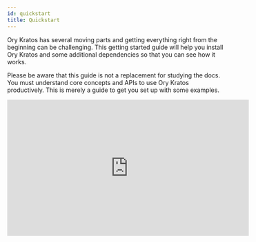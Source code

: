 ```yaml
---
id: quickstart
title: Quickstart
---
```



Ory Kratos has several moving parts and getting everything right from the
beginning can be challenging. This getting started guide will help you install
Ory Kratos and some additional dependencies so that you can see how it works.

Please be aware that this guide is not a replacement for studying the docs. You
must understand core concepts and APIs to use Ory Kratos productively. This is
merely a guide to get you set up with some examples.

<iframe
  width="560"
  height="315"
  src="https://www.youtube.com/embed/JhlIZ3aChXc"
  frameborder="0"
  allowfullscreen
/>

## Use Case: Application Login and Registration

This section gives you some context on what we want to achieve and what tools we
need for that. You will also learn about the network set up we picked for this
guide.

This quickstart guide operates on the assumption that we are writing a NodeJS
app called **SecureApp**. This app is using nothing fancy - some ExpressJS and a
bit of HTML Templating using Handlebars. We do want to use TypeScript, but only
because it's more readable - not because we're doing anything out of the
ordinary!

You could pick any technology here, of course. This works with Swift, ReactJS,
or Angular (client side) as well as with PHP, Ruby, Python, Java (server side) -
you name it! We picked NodeJS + TypeScript because we believe it is the easiest
to understand, and because JavaScript and NodeJS are universally understood and
easy to install.

We know that SecureApp will need to have some type of dashboard and that it
needs users. Therefore, we need:

- Login
- Logout
- Registration
- Profile management ("update first name", "update avatar", etc.)
- Credentials Management ("add a new recovery email", "change password", etc.)
- Account Recovery ("password reset")
- Email Verification
- Two Factor Authentication
- "Sign in with Google" and "Sign in with GitHub"

and of course:

- A dashboard that shows
  `Hello {{ traits.name.first }} {{ traits.name.last }}!` which is only visible
  when the user is signed in.

## Setup

As you might already know, Ory Kratos is API-only; it does not have a UI or HTML
templating engine. We will implement all the user-facing UIs like "dashboard",
"login", and "registration" in our NodeJS SecureApp!

To ensure that no one can access the dashboard without prior authentication
(login), we can use a small piece of code (here ExpressJS) to do that:

<CodeFromRemote
  lang="js"
  link="https://github.com/ory/kratos-selfservice-ui-node/blob/master/src/middleware/simple.ts"
  src="https://raw.githubusercontent.com/ory/kratos-selfservice-ui-node/master/src/middleware/simple.ts"
/>

:::info

Ory Kratos is not just an API: it uses cookies, HTTP redirects, anti-CSRF tokens
and more so you don't have to.

:::

The SecureApp and Ory Kratos need to share cookies in order for anti-CSRF tokens
and login sessions to work. Because the quickstart runs on different ports on
`127.0.0.1` there is nothing we need to do to get this all working. In
environments where you have multiple sub-domains or reverse proxies, the set up
will be a bit more sophisticated. You can find more information about the
different set up possibilities in the
[Getting Cookies to Work on Multi-Domains Guide](guides/multi-domain-cookies.mdx).

Ory Kratos does not ship with an administrative user interface. You must
implement that yourself or choose the Ory Cloud offering (to be announced). In
this quickstart we will use Ory Kratos' CLI to interact with Ory Kratos' APIs.

The quickstart also comes with [MailSlurper](https://mailslurper.com), a mock
SMTP server the demo uses to show how email verification works.

### Clone Ory Kratos and Run it in Docker

To get this example working, you will need Git,
[Docker](https://docs.docker.com/get-docker/), and
[Docker Compose](https://docs.docker.com/compose/install/) installed on your
system. No other dependencies are required. Before you start, make sure that
Docker has enough disk space.

:::tip

This tutorial uses Docker-Compose volumes which have reported to run out of disk
space. Check the remaining disk space using `docker system df`. If the volumes
are above the 85% threshold,
[prune old Docker objects](https://docs.docker.com/config/pruning/) before you
start!

:::

:::tip

If you encounter build errors (e.g. network timeout), make sure that the network
is running correctly and run `make docker` again. If the problem persists, feel
free to [open an issue](https://github.com/ory/kratos/issues/new/choose).

:::

Let's clone Ory Kratos and run `docker-compose`:

```shell script
git clone https://github.com/ory/kratos.git
cd kratos
git checkout v0.7.4-alpha.1

docker-compose -f quickstart.yml -f quickstart-standalone.yml up --build --force-recreate
# If you have SELinux, run:
docker-compose -f quickstart.yml -f quickstart-selinux.yml -f quickstart-standalone.yml up --build --force-recreate
```

This might take a minute or two. Once the output slows down and logs indicate a
healthy system you're ready to roll! A healthy system will show something along
the lines of (the order of messages might be reversed):

```
kratos_1 | time="2020-01-20T14:52:13Z" level=info msg="Starting the admin httpd on: 0.0.0.0:4434"
kratos_1 | time="2020-01-20T14:52:13Z" level=info msg="Starting the public httpd on: 0.0.0.0:4433"
```

:::note

There are two important factors to get a fully functional system:

- You need to make sure that ports `4455`, `4433`, `4434`, and `4436`&nbsp;
  [are free](https://serverfault.com/questions/309052/check-if-port-is-open-or-closed-on-a-linux-server).
- Make sure to always use `127.0.0.1` as the hostname; never use `localhost`!
  This is important because browsers treat these two as separate domains and
  will therefore have issues with setting and using cookies correctly.

:::

You might notice that no database is being used in this example. Ory Kratos
supports SQLite, PostgreSQL, MySQL, and CockroachDB as database backends. For
the quickstart, we're mounting a persistent volume to store the SQLite database
in.

Future guides will explain how to set up a production system.

### Network Architecture

This demo makes use of several services:

1. [Ory Kratos](https://github.com/ory/kratos)
   - Public ("Browser") API (port 4433)
   - Admin API (port 4434) - This is only made public so we can test via the
     CLI.
2. [SecureApp](http://github.com/ory/kratos-selfservice-ui-node)
   - Public (port 4455) - an example application written in NodeJS that
     implements the login, registration, logout, dashboard, and other UIs.
3. [MailSlurper](https://github.com/mailslurper)
   - Public (port 4436) - a development SMTP server which Ory Kratos will use to
     send emails.

To better understand the application architecture, let's take a look at the
network configuration. This assumes that you have at least some understanding of
how Docker networks work:

<Mermaid
  chart={`
graph TD
subgraph hn[Host Network]
    B[Browser]
    B-->|Can access URLs via 127.0.0.1:4455|OKPHN
    B-->|Can access URLs via 127.0.0.1:4433|PAPI
    B-->|Can access UI via 127.0.0.1:4436|SMTPUI
    OKPHN([SecureApp exposed at :4455])
    SMTPUI([MailSlurper UI exposed at :4436])
    PAPI([Ory Kratos Public API exposed at :4433])
end
subgraph dn["Internal Docker Network (intranet)"]
    OKPHN-.->SA
    SMTPUI-.->SMTP
    PAPI-.->OK
    SA-->|Talks to and validates login sessions using|OK
    OK-->|Sends mail via|SMTP
    OK[Ory Kratos]
    SA["SecureApp (Ory Kratos SelfService UI Node Example)"]
    SMTP["SMTP Server (MailSlurper)"]
end
`}
/>

## Perform Registration, Login, and Logout

Enough theory, it's time to get this thing going! Let's start by trying to open
the dashboard - **go to
[127.0.0.1:4455/dashboard](http://127.0.0.1:4455/dashboard)**.

You should notice that you're ending up at the login endpoint instead of the
dashboard:

![Login screen of your secured app](images/quickstart/secureapp-login.png)

Looking at the network stack, you can see two redirects happening:

![Network trace of your secured app](images/quickstart/secureapp-login-ntrace.png)

Here's a play-by-play of what happened:

1. SecureApp used the Ory Kratos JavaScript language client to guard the
   `/dashboard` route. The Ory Kratos client checked the cookies from the
   request and saw you were not logged in.
2. The route guard redirected you from `/dashboard` to `/auth/login`. Ory
   Kratos' browser API requires a `<flow_id>` in order to log you in. It looked
   for this ID in the URL as a query parameter but couldn't find it.
3. `/auth/login` redirected you to
   `http://127.0.0.1:4434/self-service/login/browser`, which is one of Ory Kratos'
   APIs used for logging in browser-based applications.
4. Kratos handled `/self-service/login/browser` which created and persisted a
   new flow with `csrf_token`. Kratos would check no session exists, redirected
   the browser to `/auth/login?flow=<flow_id>`. If session exists already, the
   browser will be redirected to `urls.default_redirect_url` unless the query
   parameter `?refresh=true` was set.
5. SecureApp handled the `/auth/login` route, found the `<flow_id>` in the URL
   query parameter, and used it to make an HTTP request to
   `http://kratos:4434/self-service/login/flows?id=<flow_id>`. Notice the URI is
   `kratos:4434` because SecureApp is making a server-side HTTP request via
   Docker's private network to Ory Kratos' Admin API.
6. Ory Kratos responded with data which SecureApp used to render the HTML login
   form.

:::note

Your rendered login form should be a standard HTML `<form>`. AJAX requests will
not work!

:::

We can use `curl` to get an example of the payload that Ory Kratos responds
with. `GET` a valid `<flow_id>` and make a request to `/self-service/login/`:

```shell-session
$ flowId=$(curl -s -X GET \
    -H "Accept: application/json" \
    http://127.0.0.1:4433/self-service/login/api | jq -r '.id')
$ curl -s -X GET \
    -H "Accept: application/json" \
    "http://127.0.0.1:4433/self-service/login/flows?id=$flowId" | jq
{
  "id": "5b299430-0e68-441f-b1c5-a83657bdb25f",
  "type": "api",
  "expires_at": "2021-09-22T12:44:41.2436371Z",
  "issued_at": "2021-09-22T12:34:41.2436371Z",
  "request_url": "http://127.0.0.1:4433/self-service/login/api",
  "ui": {
    "action": "http://127.0.0.1:4433/self-service/login?flow=5b299430-0e68-441f-b1c5-a83657bdb25f",
    "method": "POST",
    "nodes": [
      {
        "type": "input",
        "group": "default",
        "attributes": {
          "name": "csrf_token",
          "type": "hidden",
          "value": "",
          "required": true,
          "disabled": false
        },
        "messages": [],
        "meta": {}
      },
      {
        "type": "input",
        "group": "password",
        "attributes": {
          "name": "password_identifier",
          "type": "text",
          "value": "",
          "required": true,
          "disabled": false
        },
        "messages": [],
        "meta": {
          "label": {
            "id": 1070004,
            "text": "ID",
            "type": "info"
          }
        }
      },
      {
        "type": "input",
        "group": "password",
        "attributes": {
          "name": "password",
          "type": "password",
          "required": true,
          "disabled": false
        },
        "messages": [],
        "meta": {
          "label": {
            "id": 1070001,
            "text": "Password",
            "type": "info"
          }
        }
      },
      {
        "type": "input",
        "group": "password",
        "attributes": {
          "name": "method",
          "type": "submit",
          "value": "password",
          "disabled": false
        },
        "messages": [],
        "meta": {
          "label": {
            "id": 1010001,
            "text": "Sign in",
            "type": "info",
            "context": {}
          }
        }
      }
    ]
  },
  "created_at": "2021-09-22T12:34:41.244707Z",
  "updated_at": "2021-09-22T12:34:41.244707Z",
  "forced": false
}
```

This flow also works with Single Page Apps (SPA) and frameworks like Angular or
ReactJS. For more details about the specific flows (login, registration, logout,
etc.), head over to the [concept](concepts/index.md) chapter.

Let's move on to the next flow - registration! Click on "Register new account",
which initiates a flow similar to the one we just used:

![Registration screen of your secured app](images/quickstart/secureapp-registration.png)

The network trace should look familiar by now:

![Registration with network trace screen of your secured app](images/quickstart/secureapp-registration-ntrace.png)

To get an example of the payload for a registration flow, we can use the same
`curl` request as above, now to the `self-service/registration` endpoint.

```shell script
$ flowId=$(curl -s -X GET \
    -H "Accept: application/json" \
    http://127.0.0.1:4433/self-service/registration/api | jq -r '.id')

$ curl -s -X GET \
    -H "Accept: application/json" \
    "http://127.0.0.1:4433/self-service/registration/flows?id=$flowId" | jq

{
  "id": "4d1d11c8-12f0-4d29-8801-795c5072ed7a",
  "type": "api",
  "expires_at": "2021-09-22T18:10:11.0677811Z",
  "issued_at": "2021-09-22T18:00:11.0677811Z",
  "request_url": "http://127.0.0.1:4433/self-service/registration/api",
  "ui": {
    "action": "http://127.0.0.1:4433/self-service/registration?flow=4d1d11c8-12f0-4d29-8801-795c5072ed7a",
    "method": "POST",
    "nodes": [
      {
        "type": "input",
        "group": "default",
        "attributes": {
          "name": "csrf_token",
          "type": "hidden",
          "value": "",
          "required": true,
          "disabled": false
        },
        "messages": [],
        "meta": {}
      },
      {
        "type": "input",
        "group": "password",
        "attributes": {
          "name": "traits.email",
          "type": "email",
          "disabled": false
        },
        "messages": [],
        "meta": {
          "label": {
            "id": 1070002,
            "text": "E-Mail",
            "type": "info"
          }
        }
      },
      {
        "type": "input",
        "group": "password",
        "attributes": {
          "name": "password",
          "type": "password",
          "required": true,
          "disabled": false
        },
        "messages": [],
        "meta": {
          "label": {
            "id": 1070001,
            "text": "Password",
            "type": "info"
          }
        }
      },
      {
        "type": "input",
        "group": "password",
        "attributes": {
          "name": "traits.name.first",
          "type": "text",
          "disabled": false
        },
        "messages": [],
        "meta": {
          "label": {
            "id": 1070002,
            "text": "First Name",
            "type": "info"
          }
        }
      },
      {
        "type": "input",
        "group": "password",
        "attributes": {
          "name": "traits.name.last",
          "type": "text",
          "disabled": false
        },
        "messages": [],
        "meta": {
          "label": {
            "id": 1070002,
            "text": "Last Name",
            "type": "info"
          }
        }
      },
      {
        "type": "input",
        "group": "password",
        "attributes": {
          "name": "method",
          "type": "submit",
          "value": "password",
          "disabled": false
        },
        "messages": [],
        "meta": {
          "label": {
            "id": 1040001,
            "text": "Sign up",
            "type": "info",
            "context": {}
          }
        }
      }
    ]
  }
}
```

If we try to sign up using a password like `123456`, Krato's password policy
will complain:

![Registration with network trace screen of your secured app](images/quickstart/secureapp-registration-pwpolicy.png)

Setting a password that doesn't violate these policies, we will be immediately
redirected to the dashboard:

![SecureApp Dashboard](images/quickstart/secureapp-dashboard.png)

By clicking the "logout" icon in the top right, you will be redirected to the
login screen again where you will be able to use your credentials to log back in
again. Exciting!

### Understanding How Login and Registration Works

Head over to the [Self-Service Flows Chapter](self-service.mdx) for an in-depth
explanation of how each individual flow works.

### Email Verification

As you've signed up, an email was sent to the email address you used. Because
the quickstart uses a fake SMTP server, the email did not arrive in your inbox.
You can retrieve the email however by opening the MailSlurper UI at
[127.0.0.1:4436](http://127.0.0.1:4436).

You should see something like this:

![User Email Verification](images/quickstart/mailslurper-quickstart.png)

If not, hard refresh the tab or click on the home icon in the menu bar.

Next, click the verification link. You will end up at the dashboard, with a
verified email address (check the `verified` and `verified_at` field in the JSON
response):

![SecureApp Dashboard](images/quickstart/secureapp-verified-dashboard.png)

To re-request the verification email, fill out the form at
[127.0.0.1:4455/verify](http://127.0.0.1:4455/verify).

To learn more about verification recovery, head over to the
[Email and Phone Verification and Account Activation Documentation](self-service/flows/verify-email-account-activation.mdx).

### Account Recovery

The quickstart has account recovery enabled. To recover an account, log out and
click on "Reset password":

![Click on recover account](images/quickstart/quickstart-recover-i.png)

The next screen shows a HTML form where you enter your email address:

![Enter your email address](images/quickstart/quickstart-recover-ii.png)

Hit "submit" and check the emails for the account recovery message:

![Check your email for the password reset email](images/quickstart/quickstart-recover-iii.png)

Click the link, and change your password:

![Change your password](images/quickstart/quickstart-recover-iv.png)

You are now able to sign in with the new password. To learn more about account
recovery, head over to the
[Account Recovery Documentation](self-service/flows/account-recovery.mdx).

#### Configuration

You can find all configuration files used for this quickstart guide in
[`./contrib/quickstart/kratos`](https://github.com/ory/kratos/tree/v0.7.4-alpha.1/contrib/quickstart/kratos/email-password)
,
[`./quickstart.yml`](https://github.com/ory/kratos/blob/v0.7.4-alpha.1/quickstart.yml),
and
[`./quickstart-standalone.yml`](https://github.com/ory/kratos/blob/v0.7.4-alpha.1/quickstart-standalone.yml).
To understand what each of those configuration files does, consult the other
chapters of this documentation.

:::note

To get a minimal version of Ory Kratos running, you need to set configuration
values for
[`identity.default_schema_url`](https://github.com/ory/kratos/blob/v0.7.4-alpha.1/contrib/quickstart/kratos/email-password/kratos.yml#L75)
and
[`DSN`](https://github.com/ory/kratos/blob/v0.7.4-alpha.1/quickstart.yml#L42).
You should also configure
[`selfservice.flows.*.ui_url`](https://github.com/ory/kratos/blob/v0.7.4-alpha.1/contrib/quickstart/kratos/email-password/kratos.yml#L24)
or else Kratos will use fallback URLs.

:::

This is just scratching the surface of Ory Kratos, see [Next Steps](#next-steps)
for pointers how to continue.

## Cleaning Up Docker

To clean everything up, you need to bring down the Docker Compose environment
and remove all mounted volumes.

```shell script
docker-compose -f quickstart.yml down -v
docker-compose -f quickstart.yml rm -fsv
```

## Next Steps

Here is some information should you want to modify the quickstart:

**Social Login**

[Step-by-step guides](http://localhost:3000/kratos/docs/next/guides/sign-in-with-github-google-facebook-linkedin)
to add sign up and login with popular OIDC providers to the Ory Kratos Quickstart, for example:

- [GitHub](http://localhost:3000/kratos/docs/next/guides/sign-in-with-github-google-facebook-linkedin#github)
- [Google](http://localhost:3000/kratos/docs/next/guides/sign-in-with-github-google-facebook-linkedin#google)
- [Facebook](http://localhost:3000/kratos/docs/next/guides/sign-in-with-github-google-facebook-linkedin#facebook)  
  and
  [many more](http://localhost:3000/kratos/docs/next/guides/sign-in-with-github-google-facebook-linkedin).

**Use a different database**

If you want to run the quickstart with PostgreSQL, run the following
docker-compose:
`docker-compose -f quickstart.yml -f quickstart-standalone.yml -f quickstart-postgres.yml up --build --force-recreate`

If you want to run the quickstart with CockroachDB, run the following
docker-compose:
`docker-compose -f quickstart.yml -f quickstart-standalone.yml -f quickstart-crdb.yml up --build --force-recreate`

If you want to run the quickstart with MySQL, run the following docker-compose:
`docker-compose -f quickstart.yml -f quickstart-standalone.yml -f quickstart-mysql.yml up --build --force-recreate`

**Change ports**

If you want to change ports for the SelfService-UI, you need to change them in
`quickstart.yml` as well as in the
`contrib/quickstart/kratos/email-password/kratos.yml` accordingly.

Note that you also need to change the ports for flows (error, settings,
recovery, verification, logout, login, registration).

The same procedure applies if you want to change ports for the Public UI/Admin
UI or the Mailslurper.

**Hooks**

To change the redirects happening after registration,login or a settings change,
take a look at this document: [Hooks](self-service/hooks.mdx).

If you delete the `session` hook from `kratos.yml`, the user will _not_ be
immediately signed in after registration.

### Quickstart Configuration

In this tutorial we use a simplified configuration.  
You can find it in
[`contrib/quickstart/kratos/email-password/kratos.yml`](https://github.com/ory/kratos/blob/master/contrib/quickstart/kratos/email-password/kratos.yml).
In the same place the
[identity schema](https://github.com/ory/kratos/blob/master/contrib/quickstart/kratos/email-password/identity.schema.json)
used in the tutorial can be found. The configuration gets loaded in
docker-compose as specified in the
[`quickstart.yml`](https://github.com/ory/kratos/blob/master/quickstart.yml).

<CodeFromRemote
  lang="yml"
  link="https://github.com/ory/kratos/blob/master/quickstart.yml"
  src="https://github.com/ory/kratos/blob/master/contrib/quickstart/kratos/email-password/kratos.yml"
/>

Have a look at the [reference configuration](./reference/configuration.md) for
further information on possible configuration options.
